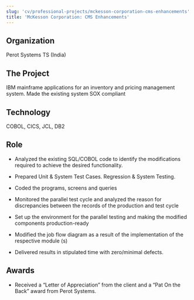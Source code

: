 ```yaml
---
slug: 'cv/professional-projects/mckesson-corporation-cms-enhancements'
title: 'McKesson Corporation: CMS Enhancements'
---
```


## Organization

Perot Systems TS (India)

## The Project

IBM mainframe applications for an inventory and pricing management system. Made the existing system SOX compliant

## Technology

COBOL, CICS, JCL, DB2

## Role

-   Analyzed the existing SQL/COBOL code to identify the modifications required to achieve the desired functionality.

-   Prepared Unit & System Test Cases. Regression & System Testing.

-   Coded the programs, screens and queries

-   Monitored the parallel test cycle and analyzed the reason for discrepancies between the records of the production and test cycle

-   Set up the environment for the parallel testing and making the modified components production-ready

-   Modified the job flow diagram as a result of the implementation of the respective module (s)

-   Delivered results in stipulated time with zero/minimal defects.

## Awards

-   Received a “Letter of Appreciation” from the client and a “Pat On the Back” award from Perot Systems.
